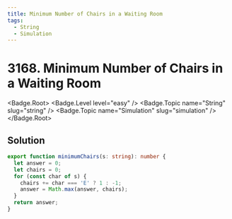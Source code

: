 ```yaml
---
title: Minimum Number of Chairs in a Waiting Room
tags:
  - String
  - Simulation
---
```


# 3168. Minimum Number of Chairs in a Waiting Room

<Badge.Root>
  <Badge.Level level="easy" />
  <Badge.Topic name="String" slug="string" />
  <Badge.Topic name="Simulation" slug="simulation" />
</Badge.Root>

## Solution

```typescript filename="solution.ts" copy
export function minimumChairs(s: string): number {
  let answer = 0;
  let chairs = 0;
  for (const char of s) {
    chairs += char === 'E' ? 1 : -1;
    answer = Math.max(answer, chairs);
  }
  return answer;
}
```

<ProblemLink
  codingSite="leetcode"
  href="https://leetcode.com/problems/minimum-number-of-chairs-in-a-waiting-room"
  title="Minimum Number of Chairs in a Waiting Room"
/>

